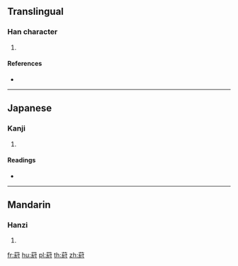 {{character info/new}}
{{also|荮}}
==Translingual==

===Han character===
{{Han char|rn=140|rad=艸|as=09|sn=15|four=|canj=TVFI,XTVFI}}

# {{defn|Han|sort=艸09}}

====References====
* {{Han ref|kx=1045.260|dkj=31435|hdz=53259.080|uh=8464|ud=33892}}

----

==Japanese==

===Kanji===
{{ja-kanji|grade=|rs=艸09}}

# {{defn|lang=ja|sort=艸09}}

====Readings====
* {{ja-readings|on=[[ちゅう]] (chū), [[じゅう]] (jū)|kun=[[つつむ]] (tsutsumu), [[つと]] (tsuto)|nanori=}}

----

==Mandarin==

===Hanzi===
{{cmn-hanzi|sim=荮|pin=[[jiè]] ([[jie4]]), [[zhòu]] ([[zhou4]])|wg=chieh<sup>4</sup>, chou<sup>4</sup>}}

# {{defn|lang=cmn|sort=艸09}}

[[fr:葤]]
[[hu:葤]]
[[pl:葤]]
[[th:葤]]
[[zh:葤]]
